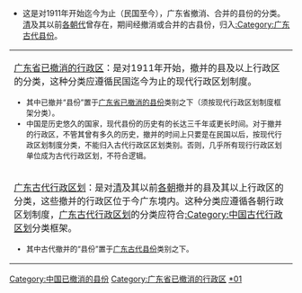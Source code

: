{{中国已撤消县份分类/temp|state=expanded}}

* 这是对1911年开始迄今为止（民国至今），广东省撤消、合并的县份的分类。[[清朝|清]]及其以前[[中国朝代|各朝代]]曾存在，期间经撤消或合并的古县份，归入[[:Category:广东古代县份|:Category:广东古代县份]]。

{{hideh
|Head = <p align="center"><big>'''广东已撤消行政区分类向导'''</big>
|FrameStyle   = border:solid 1px #0000ff;
|HeadStyle    = text-align:left;background:transparent;
|ContentStyle = background: #FFFF9B;
}}
{| class="wikitable" border="1" width="100%"
|-
| [[:Category:广东省已撤消的行政区|广东省已撤消的行政区]]：是对1911年开始，撤并的县及以上行政区的分类，这种分类应遵循民国迄今为止的现代行政区划制度。<font size="2">
* 其中已撤并“县份”置于[[:Category:广东省已撤消的县份|广东省已撤消的县份]]类别之下（须按现代行政区划制度框架分类）。
* 中国是历史悠久的国家，现代县份的历史有的长达三千年或更长时间。对于撤并的行政区，不管其曾有多久的历史，撤并的时间上只要是在民国以后，按现代行政区划制度分类，不能归入古代行政区区划类别。否则，几乎所有现行行政区划单位成为古代行政区划，不符合逻辑。
|-
| [[:Category:广东古代行政区划|广东古代行政区划]]：是对[[清朝|清]]及其以前[[中国朝代|各朝]]撤并的县及其以上行政区的分类，这些撤并的行政区位于今广东境内。这种分类应遵循各朝行政区划制度，[[:Category:广东古代行政区划|广东古代行政区划]]的分类应符合[[:Category:中国古代行政区划|:Category:中国古代行政区划]]分类框架。<font size="2"> 
* 其中古代撤并的“县份”置于[[:Category:广东古代县份|广东古代县份]]类别之下。
|}
{{hidef}}

[[Category:中国已撤消的县份|Category:中国已撤消的县份]]
[[Category:广东省已撤消的行政区|Category:广东省已撤消的行政区]]
[[Category:广东省县份|*01]]